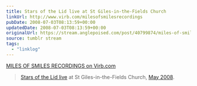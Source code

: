```yaml
---
title: Stars of the Lid live at St Giles-in-the-Fields Church
linkUrl: http://www.virb.com/milesofsmilesrecordings
pubDate: 2008-07-03T08:13:59+00:00
updatedDate: 2008-07-03T08:13:59+00:00
originalUrl: https://stream.anglepoised.com/post/40799874/miles-of-smiles-recordings-on-virbcom
source: tumblr stream
tags:
  - "linklog"
---
```


[MILES OF SMILES RECORDINGS on Virb.com][1]

> [Stars of the Lid live](http://www.virb.com/milesofsmilesrecordings) at St Giles-in-the-Fields Church, [May 2008](http://www.last.fm/event/496149).

[1]: http://www.virb.com/milesofsmilesrecordings

